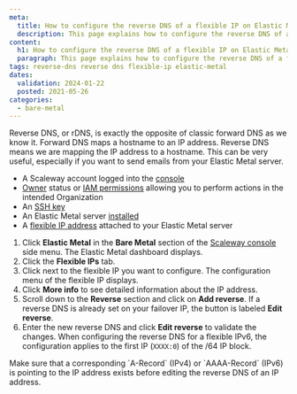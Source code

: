 ```yaml
---
meta:
  title: How to configure the reverse DNS of a flexible IP on Elastic Metal servers
  description: This page explains how to configure the reverse DNS of a flexible IP on Elastic Metal servers
content:
  h1: How to configure the reverse DNS of a flexible IP on Elastic Metal servers
  paragraph: This page explains how to configure the reverse DNS of a flexible IP on Elastic Metal servers
tags: reverse-dns reverse dns flexible-ip elastic-metal
dates:
  validation: 2024-01-22
  posted: 2021-05-26
categories:
  - bare-metal
---
```


Reverse DNS, or rDNS, is exactly the opposite of classic forward DNS as we know it. Forward DNS maps a hostname to an IP address. Reverse DNS means we are mapping the IP address to a hostname. This can be very useful, especially if you want to send emails from your Elastic Metal server.

<Macro id="requirements" />

- A Scaleway account logged into the [console](https://console.scaleway.com/)
- [Owner](/identity-and-access-management/iam/concepts/#owner) status or [IAM permissions](/identity-and-access-management/iam/concepts/#permission) allowing you to perform actions in the intended Organization
- An [SSH key](/identity-and-access-management/organizations-and-projects/how-to/create-ssh-key/)
- An Elastic Metal server [installed](/bare-metal/elastic-metal/quickstart/#how-to-create-an-elastic-metal-server)
- A [flexible IP address](/bare-metal/elastic-metal/how-to/attach-detach-flexible-ip) attached to your Elastic Metal server


1. Click **Elastic Metal** in the **Bare Metal** section of the [Scaleway console](https://console.scaleway.com/) side menu. The Elastic Metal dashboard displays.
2. Click the **Flexible IPs** tab.
3. Click <Icon name="more" /> next to the flexible IP you want to configure. The configuration menu of the flexible IP displays.
4. Click **More info** to see detailed information about the IP address.
5. Scroll down to the **Reverse** section and click on **Add reverse**.
    <Message type="note">
      If a reverse DNS is already set on your failover IP, the button is labeled **Edit reverse**.
    </Message>
6. Enter the new reverse DNS and click **Edit reverse** to validate the changes.
    <Message type="important">
      When configuring the reverse DNS for a flexible IPv6, the configuration applies to the first IP (`XXXX:0`) of the /64 IP block.
    </Message>

<Message type="note">
  Make sure that a corresponding `A-Record` (IPv4) or `AAAA-Record` (IPv6) is pointing to the IP address exists before editing the reverse DNS of an IP address.
</Message>


